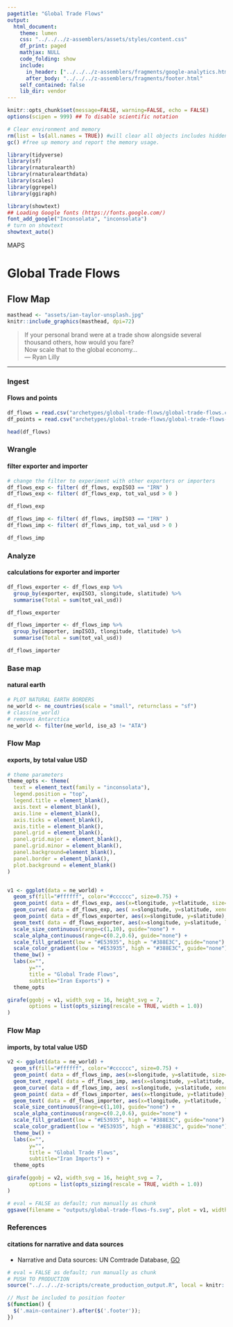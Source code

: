 ```yaml
---
pagetitle: "Global Trade Flows"
output: 
  html_document:
    theme: lumen
    css: "../../../z-assemblers/assets/styles/content.css"
    df_print: paged
    mathjax: NULL
    code_folding: show
    include:
      in_header: ["../../../z-assemblers/fragments/google-analytics.html", "../../../z-assemblers/fragments/header.html"]
      after_body: "../../../z-assemblers/fragments/footer.html"
    self_contained: false
    lib_dir: vendor
---
```



```r

knitr::opts_chunk$set(message=FALSE, warning=FALSE, echo = FALSE)
options(scipen = 999) ## To disable scientific notation

# Clear environment and memory
rm(list = ls(all.names = TRUE)) #will clear all objects includes hidden objects.
gc() #free up memory and report the memory usage.

library(tidyverse)
library(sf)
library(rnaturalearth)
library(rnaturalearthdata)
library(scales)
library(ggrepel)
library(ggiraph)

library(showtext)
## Loading Google fonts (https://fonts.google.com/)
font_add_google("Inconsolata", "inconsolata")
# turn on showtext
showtext_auto()

```

<div class="activity">
MAPS  
</div>

# Global Trade Flows
## Flow Map

```r

masthead <- "assets/ian-taylor-unsplash.jpg"
knitr::include_graphics(masthead, dpi=72)

```


> If your personal brand were at a trade show alongside several thousand others, how would you fare? \
  Now scale that to the global economy...\
--- Ryan Lilly\

***

### Ingest
#### Flows and points

```r

df_flows = read.csv("archetypes/global-trade-flows/global-trade-flows.csv", header = TRUE, stringsAsFactors = FALSE, as.is=T)
df_points = read.csv("archetypes/global-trade-flows/global-trade-flows-points.csv", header = TRUE, stringsAsFactors = FALSE, as.is=T)

head(df_flows)

```


### Wrangle
#### filter exporter and importer


```r

# change the filter to experiment with other exporters or importers
df_flows_exp <- filter( df_flows, expISO3 == "IRN" )
df_flows_exp <- filter( df_flows_exp, tot_val_usd > 0 )

df_flows_exp

df_flows_imp <- filter( df_flows, impISO3 == "IRN" )
df_flows_imp <- filter( df_flows_imp, tot_val_usd > 0 )

df_flows_imp

```



### Analyze
#### calculations for exporter and importer


```r

df_flows_exporter <- df_flows_exp %>% 
  group_by(exporter, expISO3, slongitude, slatitude) %>% 
  summarise(Total = sum(tot_val_usd))

df_flows_exporter

df_flows_importer <- df_flows_imp %>% 
  group_by(importer, impISO3, tlongitude, tlatitude) %>% 
  summarise(Total = sum(tot_val_usd))

df_flows_importer

```


### Base map
#### natural earth


```r

# PLOT NATURAL EARTH BORDERS
ne_world <- ne_countries(scale = "small", returnclass = "sf")
# class(ne_world)
# removes Antarctica
ne_world <- filter(ne_world, iso_a3 != "ATA") 

```


### Flow Map
#### exports, by total value USD


```r

# theme parameters
theme_opts <- theme(
  text = element_text(family = "inconsolata"), 
  legend.position = "top",
  legend.title = element_blank(),
  axis.text = element_blank(),
  axis.line = element_blank(),
  axis.ticks = element_blank(),
  axis.title = element_blank(),
  panel.grid = element_blank(),
  panel.grid.major = element_blank(),
  panel.grid.minor = element_blank(),
  panel.background=element_blank(),
  panel.border = element_blank(),
  plot.background = element_blank()
)


v1 <- ggplot(data = ne_world) +
  geom_sf(fill="#ffffff", color="#cccccc", size=0.75) +
  geom_point( data = df_flows_exp, aes(x=tlongitude, y=tlatitude, size=tot_val_usd, fill=tot_val_usd), shape=21, color="white", stroke=1, alpha=1.0) +
  geom_curve( data = df_flows_exp, aes( x=slongitude, y=slatitude, xend=tlongitude, yend=tlatitude, size=tot_val_usd, color=tot_val_usd, alpha=tot_val_usd ), curvature=0.2, lineend="round", linejoin="round" ) +
  geom_point( data = df_flows_exporter, aes(x=slongitude, y=slatitude), shape=21, size=14, fill='black', color="black", stroke=1, alpha=1.0) +
  geom_text( data = df_flows_exporter, aes(x=slongitude, y=slatitude, label = expISO3), color="white", alpha=1.0) +
  scale_size_continuous(range=c(1,10), guide="none") +
  scale_alpha_continuous(range=c(0.2,0.6), guide="none") +
  scale_fill_gradient(low = "#E53935", high = "#388E3C", guide="none") + 
  scale_color_gradient(low = "#E53935", high = "#388E3C", guide="none") + 
  theme_bw() +
  labs(x="",
       y="",
       title = "Global Trade Flows", 
       subtitle="Iran Exports") +
  theme_opts

girafe(ggobj = v1, width_svg = 16, height_svg = 7,
       options = list(opts_sizing(rescale = TRUE, width = 1.0))
)

```


### Flow Map
#### imports, by total value USD

```r

v2 <- ggplot(data = ne_world) +
  geom_sf(fill="#ffffff", color="#cccccc", size=0.75) +
  geom_point( data = df_flows_imp, aes(x=slongitude, y=slatitude, size=tot_val_usd, fill=tot_val_usd), shape=21, color="white", stroke=1, alpha=1.0) +
  geom_text_repel( data = df_flows_imp, aes(x=slongitude, y=slatitude, label=expISO3), size=3 , color="black", alpha=1.0, family = "inconsolata") +
  geom_curve( data = df_flows_imp, aes( x=slongitude, y=slatitude, xend=tlongitude, yend=tlatitude, size=tot_val_usd, color=tot_val_usd, alpha=tot_val_usd ), curvature=0.2, lineend="round", linejoin="round" ) +
  geom_point( data = df_flows_importer, aes(x=tlongitude, y=tlatitude), shape=21, size=14, fill='black', color="black", stroke=1, alpha=1.0) +
  geom_text( data = df_flows_importer, aes(x=tlongitude, y=tlatitude, label = impISO3), color="white", alpha=1.0, family = "inconsolata") +
  scale_size_continuous(range=c(1,10), guide="none") +
  scale_alpha_continuous(range=c(0.2,0.6), guide="none") +
  scale_fill_gradient(low = "#E53935", high = "#388E3C", guide="none") + 
  scale_color_gradient(low = "#E53935", high = "#388E3C", guide="none") + 
  theme_bw() +
  labs(x="",
       y="",
       title = "Global Trade Flows", 
       subtitle="Iran Imports") +
  theme_opts

girafe(ggobj = v2, width_svg = 16, height_svg = 7,
       options = list(opts_sizing(rescale = TRUE, width = 1.0))
)

```


```r

# eval = FALSE as default; run manually as chunk
ggsave(filename = "outputs/global-trade-flows-fs.svg", plot = v1, width=16, height=7)

```


### References
#### citations for narrative and data sources

* Narrative and Data sources: UN Comtrade Database, [GO](https://comtrade.un.org/){target="_blank"}


```r

# eval = FALSE as default; run manually as chunk
# PUSH TO PRODUCTION
source("../../../z-scripts/create_production_output.R", local = knitr::knit_global())

```



```js

// Must be included to position footer
$(function() {
  $('.main-container').after($('.footer'));
})

```

